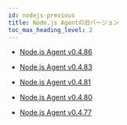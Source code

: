 ```yaml
---
id: nodejs-previous
title: Node.js Agentの旧バージョン
toc_max_heading_level: 2
---
```


- [Node.js Agent v0.4.86](nodejs-0_4_86)

- [Node.js Agent v0.4.83](nodejs-0_4_83)

- [Node.js Agent v0.4.81](nodejs-0_4_81)

- [Node.js Agent v0.4.80](nodejs-0_4_80)

- [Node.js Agent v0.4.77](nodejs-0_4_77)
